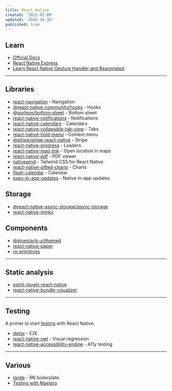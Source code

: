 ```yaml
---
title: React Native
created: '2022-02-09'
updated: '2024-10-30'
published: true
---
```


## Learn

-   [Official Docs](https://reactnative.dev/docs/tutorial)
-   [React Native Express](https://www.reactnative.express/)
-   [Learn React Native Gesture Handler and Reanimated](https://start-react-native.dev/)

---

## Libraries

-   [react-navigation](https://github.com/react-navigation/react-navigation) - Navigation
-   [@react-native-community/hooks](https://github.com/react-native-community/hooks) - Hooks
-   [@gorhom/bottom-sheet](https://github.com/gorhom/react-native-bottom-sheet) - Bottom sheet
-   [react-native-notifications](https://github.com/wix/react-native-notifications) - Notifications
-   [react-native-calendars](https://github.com/wix/react-native-calendars) - Calendars
-   [react-native-collapsible-tab-view](https://github.com/PedroBern/react-native-collapsible-tab-view) - Tabs
-   [react-native-hold-menu](https://github.com/enesozturk/react-native-hold-menu) - Context menu
-   [@stripe/stripe-react-native](https://github.com/stripe/stripe-react-native) - Stripe
-   [react-native-progress](https://github.com/oblador/react-native-progress) - Loaders
-   [react-native-map-link](https://github.com/tschoffelen/react-native-map-link) - Open location in maps
-   [react-native-pdf](https://github.com/wonday/react-native-pdf) - PDF viewer
-   [nativewind](https://github.com/nativewind/nativewind) - Tailwind CSS for React Native
-   [react-native-gifted-charts](https://github.com/Abhinandan-Kushwaha/react-native-gifted-charts) - Charts
-   [flash-calendar](https://github.com/marceloPrado/flash-calendar) - Calendar
-   [expo-in-app-updates](https://github.com/SohelIslamImran/expo-in-app-updates) - Native in-app updates

## Storage

-   [@react-native-async-storage/async-storage](https://github.com/react-native-async-storage/async-storage)
-   [react-native-mmkv](https://github.com/mrousavy/react-native-mmkv)

## Components

-   [@gluestack-ui/themed](https://github.com/gluestack/gluestack-ui)
-   [react-native-paper](https://github.com/callstack/react-native-paper)
-   [rn-primitives](https://github.com/roninoss/rn-primitives)

---

## Static analysis

-   [eslint-plugin-react-native](https://github.com/intellicode/eslint-plugin-react-native)
-   [react-native-bundle-visualizer](https://github.com/IjzerenHein/react-native-bundle-visualizer)

---

## Testing

A primer to start [testing](https://reactnativetesting.io/) with React Native.

-   [detox](https://github.com/wix/Detox) - E2E
-   [react-native-owl](https://github.com/FormidableLabs/react-native-owl) - Visual regression
-   [react-native-accessibility-engine](https://github.com/aryella-lacerda/react-native-accessibility-engine) - A11y testing

---

## Various

-   [Ignite](https://github.com/infinitered/ignite) - RN boilerplate
-   [Testing with Maestro](https://github.com/kiki-le-singe/react-native-maestro)
